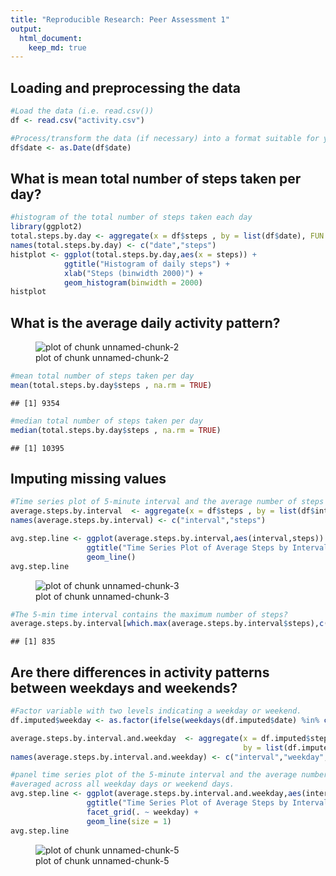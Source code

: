 ```yaml
---
title: "Reproducible Research: Peer Assessment 1"
output: 
  html_document:
    keep_md: true
---
```



## Loading and preprocessing the data

```r
#Load the data (i.e. read.csv())
df <- read.csv("activity.csv")

#Process/transform the data (if necessary) into a format suitable for your analysis
df$date <- as.Date(df$date)
```


## What is mean total number of steps taken per day?

```r
#histogram of the total number of steps taken each day
library(ggplot2)
total.steps.by.day <- aggregate(x = df$steps , by = list(df$date), FUN = sum ,na.rm=TRUE)
names(total.steps.by.day) <- c("date","steps")
histplot <- ggplot(total.steps.by.day,aes(x = steps)) +
            ggtitle("Histogram of daily steps") +
            xlab("Steps (binwidth 2000)") +
            geom_histogram(binwidth = 2000)
histplot
```

## What is the average daily activity pattern?



![plot of chunk unnamed-chunk-2](figure/unnamed-chunk-2.png) 

```r
#mean total number of steps taken per day
mean(total.steps.by.day$steps , na.rm = TRUE)
```

```
## [1] 9354
```

```r
#median total number of steps taken per day
median(total.steps.by.day$steps , na.rm = TRUE)
```

```
## [1] 10395
```



## Imputing missing values

```r
#Time series plot of 5-minute interval and the average number of steps taken, averaged across all days
average.steps.by.interval  <- aggregate(x = df$steps , by = list(df$interval), FUN = mean ,na.rm=TRUE)
names(average.steps.by.interval) <- c("interval","steps")

avg.step.line <- ggplot(average.steps.by.interval,aes(interval,steps)) +
                 ggtitle("Time Series Plot of Average Steps by Interval") +
                 geom_line()
avg.step.line  
```

![plot of chunk unnamed-chunk-3](figure/unnamed-chunk-3.png) 

```r
#The 5-min time interval contains the maximum number of steps?
average.steps.by.interval[which.max(average.steps.by.interval$steps),c("interval")]
```

```
## [1] 835
```




## Are there differences in activity patterns between weekdays and weekends?

```r
#Factor variable with two levels indicating a weekday or weekend.
df.imputed$weekday <- as.factor(ifelse(weekdays(df.imputed$date) %in% c("Saturday","Sunday"), "Weekend", "Weekday")) 

average.steps.by.interval.and.weekday  <- aggregate(x = df.imputed$steps , 
                                                    by = list(df.imputed$interval,df.imputed$weekday), FUN = mean ,na.rm=TRUE)
names(average.steps.by.interval.and.weekday) <- c("interval","weekday","steps")

#panel time series plot of the 5-minute interval and the average number of steps taken 
#averaged across all weekday days or weekend days.
avg.step.line <- ggplot(average.steps.by.interval.and.weekday,aes(interval,steps)) +
                 ggtitle("Time Series Plot of Average Steps by Interval after Imputation") +
                 facet_grid(. ~ weekday) +
                 geom_line(size = 1)
avg.step.line  
```

![plot of chunk unnamed-chunk-5](figure/unnamed-chunk-5.png) 

